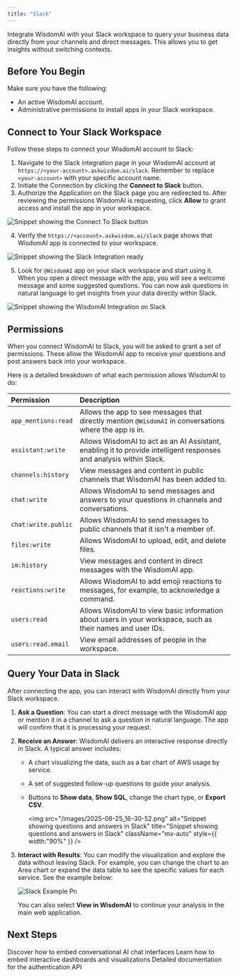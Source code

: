 ```yaml
---
title: "Slack"
---
```


Integrate WisdomAI with your Slack workspace to query your business data directly from your channels and direct messages. This allows you to get insights without switching contexts.

## Before You Begin

Make sure you have the following:

- An active WisdomAI account.
- Administrative permissions to install apps in your Slack workspace.

## Connect to Your Slack Workspace

Follow these steps to connect your WisdomAI account to Slack:

1. Navigate to the Slack integration page in your WisdomAI account at `https://<your-account>.askwisdom.ai/slack`. Remember to replace `<your-account>` with your specific account name.
2. Initiate the Connection by clicking the **Connect to Slack** button.
3. Authorize the Application on the Slack page you are redirected to. After reviewing the permissions WisdomAI is requesting, click **Allow** to grant access and install the app in your workspace.

![Snippet showing the Connect To Slack button](/images/connect-to-slack.png)

4. Verify the `https://<account>.askwisdom.ai/slack` page shows that WisdomAI app is connected to your workspace.

![Snippet showing the Slack Integration ready](/images/connect-to-slack03.png)

5. Look for `@WisdomAI` app on your slack workspace and start using it. When you open a direct message with the app, you will see a welcome message and some suggested questions. You can now ask questions in natural language to get insights from your data directly within Slack.

![Snippet showing the WisdomAI Integration on Slack](/images/connect-to-slack05.png)

## Permissions

When you connect WisdomAI to Slack, you will be asked to grant a set of permissions. These allow the WisdomAI app to receive your questions and post answers back into your workspace.

Here is a detailed breakdown of what each permission allows WisdomAI to do:

| Permission          | Description                                                                                                        |
| :------------------ | :----------------------------------------------------------------------------------------------------------------- |
| `app_mentions:read` | Allows the app to see messages that directly mention `@WisdomAI` in conversations where the app is in.             |
| `assistant:write`   | Allows WisdomAI to act as an AI Assistant, enabling it to provide intelligent responses and analysis within Slack. |
| `channels:history`  | View messages and content in public channels that WisdomAI has been added to.                                      |
| `chat:write`        | Allows WisdomAI to send messages and answers to your questions in channels and conversations.                      |
| `chat:write.public` | Allows WisdomAI to send messages to public channels that it isn't a member of.                                     |
| `files:write`       | Allows WisdomAI to upload, edit, and delete files.                                                                 |
| `im:history`        | View messages and content in direct messages with the WisdomAI app.                                                |
| `reactions:write`   | Allows WisdomAI to add emoji reactions to messages, for example, to acknowledge a command.                         |
| `users:read`        | Allows WisdomAI to view basic information about users in your workspace, such as their names and user IDs.         |
| `users:read.email`  | View email addresses of people in the workspace.                                                                   |

## Query Your Data in Slack

After connecting the app, you can interact with WisdomAI directly from your Slack workspace.

1. **Ask a Question**: You can start a direct message with the WisdomAI app or mention it in a channel to ask a question in natural language. The app will confirm that it is processing your request.
2. **Receive an Answer**: WisdomAI delivers an interactive response directly in Slack. A typical answer includes:
   - A chart visualizing the data, such as a bar chart of AWS usage by service.
   - A set of suggested follow-up questions to guide your analysis.
   - Buttons to **Show data**, **Show SQL**, change the chart type, or **Export CSV**.

     <img
       src="/images/2025-08-25_16-30-52.png"
       alt="Snippet showing questions and answers in Slack"
       title="Snippet showing questions and answers in Slack"
       className="mx-auto"
       style={{ width:"90%" }}
     />
3. **Interact with Results**: You can modify the visualization and explore the data without leaving Slack. For example, you can change the chart to an Area chart or expand the data table to see the specific values for each service.  See the example below:

   ![Slack Example Pn](/images/slack-example.png)

   You can also select **View in WisdomAI** to continue your analysis in the main web application.

## Next Steps

   <CardGroup cols={2}>
  <Card title="Embed Chat" icon="message" href="/integrations/embedding/chat/embed-chat">
    Discover how to embed conversational AI chat interfaces
  </Card>
  <Card title="Embed a Story" icon="chart-bar" href="/integrations/embedding/story/embed-a-story">
    Learn how to embed interactive dashboards and visualizations
  </Card>
  <Card title="Impersonate User API" icon="user" href="/integrations/graphql-api/queries/auth/impersonate-user">
    Detailed documentation for the authentication API
  </Card>
</CardGroup>